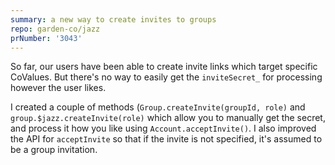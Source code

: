 ```yaml
---
summary: a new way to create invites to groups
repo: garden-co/jazz
prNumber: '3043'
---
```

So far, our users have been able to create invite links which target specific CoValues. But there's no way to easily get the `inviteSecret_` for processing however the user likes.

I created a couple of methods (`Group.createInvite(groupId, role)` and `group.$jazz.createInvite(role)` which allow you to manually get the secret, and process it how you like using `Account.acceptInvite()`. I also improved the API for `acceptInvite` so that if the invite is not specified, it's assumed to be a group invitation.
